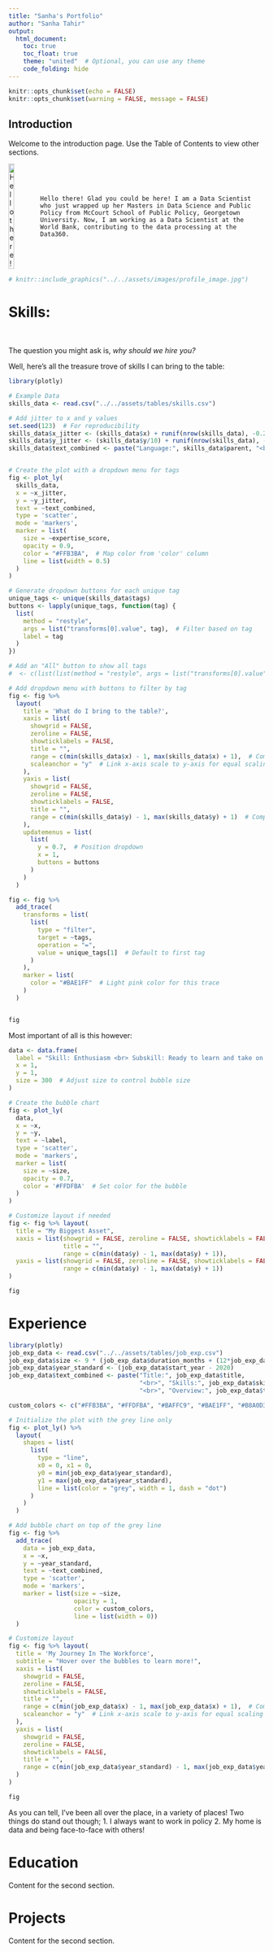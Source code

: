 ```yaml
---
title: "Sanha's Portfolio"
author: "Sanha Tahir"
output:
  html_document:
    toc: true
    toc_float: true
    theme: "united"  # Optional, you can use any theme
    code_folding: hide
---
```




```r
knitr::opts_chunk$set(echo = FALSE)
knitr::opts_chunk$set(warning = FALSE, message = FALSE) 
```


<div class="section-intro">
# Introduction

Welcome to the introduction page. Use the Table of Contents to view other sections.


<div style="display: flex; align-items: center;">
  <img src="../../assets/images/profile_image.jpg" style="width:25%; margin-right: 20px;" alt="Hello there!">
  <div>
    Hello there! Glad you could be here! I am a Data Scientist who just wrapped up her Masters in Data Science and Public Policy from McCourt School of Public Policy, Georgetown University. Now, I am working as a Data Scientist at the World Bank, contributing to the data processing at the Data360.
  </div>
</div>
</div>



```r
# knitr::include_graphics("../../assets/images/profile_image.jpg")
```



# Skills: 

<br>

The question you might ask is, _why should we hire you?_

Well, here's all the treasure trove of skills I can bring to the table: 


``` r

library(plotly)

# Example Data
skills_data <- read.csv("../../assets/tables/skills.csv")

# Add jitter to x and y values
set.seed(123)  # For reproducibility
skills_data$x_jitter <- (skills_data$x) + runif(nrow(skills_data), -0.2, 0.2)  # Adjust range as needed
skills_data$y_jitter <- (skills_data$y/10) + runif(nrow(skills_data), -0.2, 0.2)  # Adjust range as needed
skills_data$text_combined <- paste("Language:", skills_data$parent, "<br>", "Subskill:", skills_data$subskills)


# Create the plot with a dropdown menu for tags
fig <- plot_ly(
  skills_data, 
  x = ~x_jitter, 
  y = ~y_jitter, 
  text = ~text_combined, 
  type = 'scatter', 
  mode = 'markers',
  marker = list(
    size = ~expertise_score, 
    opacity = 0.9,
    color = "#FFB3BA",  # Map color from 'color' column
    line = list(width = 0.5)
  )
)

# Generate dropdown buttons for each unique tag
unique_tags <- unique(skills_data$tags)
buttons <- lapply(unique_tags, function(tag) {
  list(
    method = "restyle",
    args = list("transforms[0].value", tag),  # Filter based on tag
    label = tag
  )
})

# Add an "All" button to show all tags
#  <- c(list(list(method = "restyle", args = list("transforms[0].value", NULL), label = "All")), buttons)

# Add dropdown menu with buttons to filter by tag
fig <- fig %>%
  layout(
    title = 'What do I bring to the table?',
    xaxis = list(
      showgrid = FALSE,
      zeroline = FALSE,
      showticklabels = FALSE,
      title = "",
      range = c(min(skills_data$x) - 1, max(skills_data$x) + 1),  # Compress x-axis range
      scaleanchor = "y"  # Link x-axis scale to y-axis for equal scaling
    ),
    yaxis = list(
      showgrid = FALSE,
      zeroline = FALSE,
      showticklabels = FALSE,
      title = "",
      range = c(min(skills_data$y) - 1, max(skills_data$y) + 1)  # Compress y-axis range
    ),
    updatemenus = list(
      list(
        y = 0.7,  # Position dropdown
        x = 1,
        buttons = buttons
      )
    )
  ) 

fig <- fig %>%
  add_trace(
    transforms = list(
      list(
        type = "filter",
        target = ~tags,
        operation = "=",
        value = unique_tags[1]  # Default to first tag
      )
    ),
    marker = list(
      color = "#BAE1FF"  # Light pink color for this trace
    )
  )


fig
```


Most important of all is this however: 

```r

data <- data.frame(
  label = "Skill: Enthusiasm <br> Subskill: Ready to learn and take on new challenges",
  x = 1,
  y = 1,
  size = 300  # Adjust size to control bubble size
)

# Create the bubble chart
fig <- plot_ly(
  data,
  x = ~x,
  y = ~y,
  text = ~label,
  type = 'scatter',
  mode = 'markers',
  marker = list(
    size = ~size,
    opacity = 0.7,
    color = '#FFDFBA'  # Set color for the bubble
  )
)

# Customize layout if needed
fig <- fig %>% layout(
  title = "My Biggest Asset",
  xaxis = list(showgrid = FALSE, zeroline = FALSE, showticklabels = FALSE, 
               title = "",
               range = c(min(data$y) - 1, max(data$y) + 1)),
  yaxis = list(showgrid = FALSE, zeroline = FALSE, showticklabels = FALSE, title = "",
               range = c(min(data$y) - 1, max(data$y) + 1))
)

fig

```



# Experience

```r
library(plotly)
job_exp_data <- read.csv("../../assets/tables/job_exp.csv")
job_exp_data$size <- 9 * (job_exp_data$duration_months + (12*job_exp_data$duration_years))
job_exp_data$year_standard <- (job_exp_data$start_year - 2020)
job_exp_data$text_combined <- paste("Title:", job_exp_data$title, 
                                    "<br>", "Skills:", job_exp_data$skills,
                                    "<br>", "Overview:", job_exp_data$text)

custom_colors <- c("#FFB3BA", "#FFDFBA", "#BAFFC9", "#BAE1FF", "#B8A0D3", "#F6A8A1") 

# Initialize the plot with the grey line only
fig <- plot_ly() %>%
  layout(
    shapes = list(
      list(
        type = "line",
        x0 = 0, x1 = 0,
        y0 = min(job_exp_data$year_standard),
        y1 = max(job_exp_data$year_standard),
        line = list(color = "grey", width = 1, dash = "dot")
      )
    )
  )

# Add bubble chart on top of the grey line
fig <- fig %>%
  add_trace(
    data = job_exp_data,
    x = ~x,
    y = ~year_standard,
    text = ~text_combined,
    type = 'scatter',
    mode = 'markers',
    marker = list(size = ~size, 
                  opacity = 1,
                  color = custom_colors,
                  line = list(width = 0))
  )

# Customize layout
fig <- fig %>% layout(
  title = 'My Journey In The Workforce',
  subtitle = "Hover over the bubbles to learn more!",
  xaxis = list(
    showgrid = FALSE,
    zeroline = FALSE,
    showticklabels = FALSE,
    title = "",
    range = c(min(job_exp_data$x) - 1, max(job_exp_data$x) + 1),  # Compress x-axis range
    scaleanchor = "y"  # Link x-axis scale to y-axis for equal scaling
  ),
  yaxis = list(
    showgrid = FALSE,
    zeroline = FALSE,
    showticklabels = FALSE,
    title = "",
    range = c(min(job_exp_data$year_standard) - 1, max(job_exp_data$year_standard) + 1)  # Compress y-axis range
  )
)

fig

```

As you can tell, I've been all over the place, in a variety of places! 
Two things do stand out though;
1. I always want to work in policy 
2. My home is data and being face-to-face with others! 



# Education

Content for the second section.



# Projects

Content for the second section.


